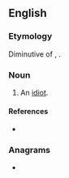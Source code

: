 ==English==

===Etymology===
Diminutive of {{m|en|ralphie}}, {{m|en|rafie}}.

===Noun===
{{en-noun}}

# {{lb|en|Hartlepool}} An [[idiot]].

====References====
* {{R:Northeast Dialect 2005|nocat=1}}

===Anagrams===
* {{anagrams|en|Farr|farr}}